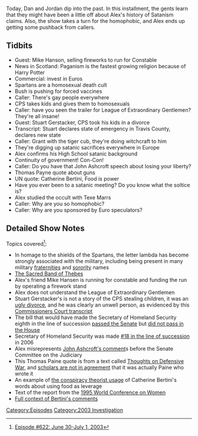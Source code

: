 {{DEFAULTSORT:
    #_EPISODE_0622:June 30-July 1, 2003
}}{{Episode
    | title             = June 30-July 1, 2003
    | caption           = Listen to this episode on [https://knowledgefight.libsyn.com/622-june-30-july-1-2003 Libsyn] [https://open.spotify.com/episode/5a5cqlAWTemJf3dXZUsjj5 Spotify], Read the [[Transcript/622: June 30-July 1, 2003|Unofficial Transcript]], View discussion on [https://reddit.com/r7s0vs Reddit]
    | episodeNumber     = 622
    | length            = 01:11:07
    | airDate           = December 2, 2021
    | coverageStartDate = June 30, 2003
    | coverageEndDate   = July 1, 2003
    | episodeType       = [[:Category:2003 Investigation|2003 Investigation]]
    | appearance        = [[Mike Hanson]], [[Catherine Bertini]], [[Texe Marrs]]
    | previousEpisode   = [[621: Reset Wars: Episode 1]]
    | nextEpisode       = [[623: July 2-3, 2003]]
}}

{{Stub}}

Today, Dan and Jordan dip into the past.  In this installment, the gents learn that they might have been a little off about Alex's history of Satanism claims.  Also, the show takes a turn for the homophobic, and Alex ends up getting some pushback from callers.

==Tidbits==

*Guest: Mike Hanson, selling fireworks to run for Constable
*News in Scotland: Paganism is the fastest growing religion because of Harry Potter
*Commercial: invest in Euros
*Spartans are a homosexual death cult
*Bush is pushing for forced vaccines
*Caller: There's gay people everywhere
*CPS takes kids and gives them to homosexuals
*Caller: have you seen the trailer for League of Extraordinary Gentlemen? They're all insane!
*Guest: Stuart Gerstacker, CPS took his kids in a divorce
*Transcript: Stuart declares state of emergency in Travis County, declares new state
*Caller: Grant with the tiger cub, they're doing witchcraft to him
*They're digging up satanic sacrifices everywhere in Europe
*Alex confirms his High School satanic background
*Continuity of government! Con-Con!
*Caller: Do you have that John Ashcroft speech about losing your liberty?
*Thomas Payne quote about guns
*UN quote: Catherine Bertini, Food is power
*Have you ever been to a satanic meeting? Do you know what the soltice is?
*Alex studied the occult with Texe Marrs
*Caller: Why are you so homophobic?
*Caller: Why are you sponsored by Euro speculators?

==Detailed Show Notes==

Topics covered<ref>[https://knowledgefight.com/research/2021/11/30/episode-622-june-30-july-1-2003 Episode #622: June 30-July 1, 2003]</ref>:

*In homage to the shields of the Spartans, the letter lambda has become strongly associated with the military, including being present in many military [http://militaryfraternity.com/become-a-lambda-man/ fraternities] and [https://en.wikipedia.org/wiki/Lambda_Beta_Alpha sorority] names
*[https://www.worldhistory.org/Sacred_Band_of_Thebes/ The Sacred Band of Thebes]
*Alex's friend Mike Hansen is running for constable and funding the run by operating a firework stand
*Alex does not understand the League of Extraordinary Gentlemen
*Stuart Gerstacker's is not a story of the CPS stealing children, it was an [https://web.archive.org/web/20160415180307/http://kidnappedson.blogspot.com/ ugly divorce], and he was clearly an unwell person, as evidenced by this [https://www2.traviscountytx.gov/commissioners_court/agendas/2007/07/text/vs070703_01.asp Commissioners Court transcript]
*The bill that would have made the Secretary of Homeland Security eighth in the line of succession [https://www.congress.gov/bill/108th-congress/senate-bill/148 passed the Senate] but [https://www.congress.gov/bill/108th-congress/house-bill/2319?r=65&s=1 did not pass in the House]
*Secretary of Homeland Security was made [https://www.law.cornell.edu/uscode/text/3/19 #18 in the line of succession] in 2006
*Alex misrepresents [https://www.c-span.org/video/?167674-1%2Fanti-terrorism-policy-review John Ashcroft's comment]s before the Senate Committee on the Judiciary
*This Thomas Paine quote is from a text called [https://www.bartleby.com/184/112.html Thoughts on Defensive War], and [https://books.google.com/books/about/New_Directions_in_Thomas_Paine_Studies.html?id=5BYtnQAACAAJ scholars are not in agreement] that it was actually Paine who wrote it
*An example of [https://itistreason.wordpress.com/category/obama/ the conspiracy theorist usage] of Catherine Bertini's words about using food as leverage
*Text of the report from the [https://authoring.prod.unwomen.org/sites/default/files/Headquarters/Attachments/Sections/CSW/PFA_E_Final_WEB.pdf 1995 World Conference on Women]
*[https://www.un.org/esa/gopher-data/conf/fwcw/conf/una/950906150325.txt Full context of Bertini's comments]

[[Category:Episodes]]
[[Category:2003 Investigation]]
